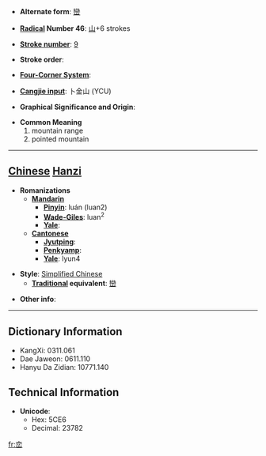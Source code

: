 * '''Alternate form''': [[巒]]

* '''[[Wiktionary:Chinese radical index| Radical]] Number 46''': [[Wiktionary:Chinese radical index 山|山]]+6 strokes

* '''[[Wiktionary:Chinese total strokes index|Stroke number]]''': [[Wiktionary:Chinese total strokes index 9|9]]

* '''Stroke order''': 

* '''[[Wiktionary:Chinese four corner index|Four-Corner System]]''': 

* '''[[Wiktionary:Chinese Cangjie index|Cangjie input]]''': 卜金山 (YCU)

* '''Graphical Significance and Origin''': 

* '''Common Meaning'''
*#mountain range
*# pointed mountain


----

== [[Chinese]] [[Hanzi]] ==

* '''Romanizations'''
** '''[[Mandarin]]'''
*** '''[[Pinyin]]''': luán (luan2)
*** '''[[Wade-Giles]]''': luan<sup>2</sup>
*** '''[[Yale]]''': 
** '''[[Cantonese]]'''
*** '''[[Jyutping]]''':
*** '''[[Penkyamp]]''': 
*** '''[[Yale]]''': lyun4

* '''Style''': [[Simplified Chinese]] 
** '''[[Traditional Chinese|Traditional]] equivalent''': [[巒]]

* '''Other info''': 

----

== Dictionary Information ==

* KangXi: 0311.061
* Dae Jaweon: 0611.110
* Hanyu Da Zidian: 10771.140

== Technical Information ==

* '''Unicode''':
** Hex: 5CE6
** Decimal: 23782

[[fr:峦]]